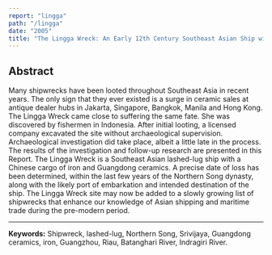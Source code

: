 ```yaml
---
report: "lingga"
path: "/lingga"
date: "2005"
title: "The Lingga Wreck: An Early 12th Century Southeast Asian Ship with a Chinese Cargo"
---
```


## Abstract

Many shipwrecks have been looted throughout Southeast Asia in recent years. The only sign that they ever existed is a surge in ceramic sales at antique dealer hubs in Jakarta, Singapore, Bangkok, Manila and Hong Kong.  The Lingga Wreck came close to suffering the same fate.  She was discovered by fishermen in Indonesia.  After initial looting, a licensed company excavated the site without archaeological supervision. Archaeological investigation did take place, albeit a little late in the process.  The results of the investigation and follow-up research are presented in this Report.  The Lingga Wreck is a Southeast Asian lashed-lug ship with a Chinese cargo of iron and Guangdong ceramics.  A precise date of loss has been determined, within the last few years of the Northern Song dynasty, along with the likely port of embarkation and intended destination of the ship.  The Lingga Wreck site may now be added to a slowly growing list of shipwrecks that enhance our knowledge of Asian shipping and maritime trade during the pre-modern period.

---

**Keywords:** Shipwreck, lashed-lug, Northern Song, Srivijaya, Guangdong ceramics, iron, Guangzhou, Riau, Batanghari River, Indragiri River.
